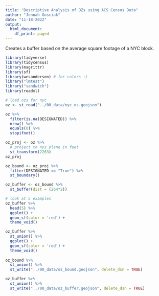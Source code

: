 ```yaml
---
title: "Descriptive Analysis of OZs using ACS Census Data"
author: "Jennah Gosciak"
date: "11-18-2022"
output:
  html_document:
    df_print: paged
---
```


Creates a buffer based on the average square footage of a NYC block.

```r
library(tidyverse)
library(tidycensus)
library(magrittr)
library(sf)
library(wesanderson) # for colors :)
library("lmtest")
library("sandwich")
library(readxl)
```
```r
# load ozs for nyc
oz <- st_read("../00_data/nyc_oz.geojson")

oz %>%
  filter(is.na(DESIGNATED)) %>%
  nrow() %>%
  equals(0) %>%
  stopifnot()

oz_proj <- oz %>%
  # project to nys plane in feet
  st_transform(2263)
oz_proj

oz_bound <- oz_proj %>% 
  filter(DESIGNATED == "True") %>% 
  st_boundary() 

oz_buffer <- oz_bound %>% 
  st_buffer(dist = (264*2)) 

# look at 5 examples
oz_buffer %>% 
  head(5) %>% 
  ggplot() +
  geom_sf(color = 'red') +
  theme_void()

oz_buffer %>% 
  st_union() %>% 
  ggplot() +
  geom_sf(color = 'red') +
  theme_void()
  
oz_bound %>% 
  st_union() %>% 
  st_write("../00_data/oz_bound.geojson", delete_dsn = TRUE)

oz_buffer %>% 
  st_union() %>% 
  st_write("../00_data/oz_buffer.geojson", delete_dsn = TRUE)
```





